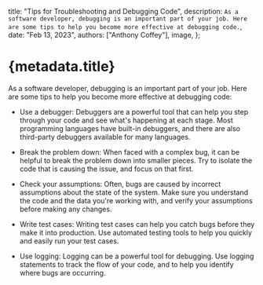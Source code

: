   title: "Tips for Troubleshooting and Debugging Code",
  description: `As a software developer, debugging is an important part of your job. Here are some tips to help you become more effective at debugging code.`,
  date: "Feb 13, 2023",
  authors: ["Anthony Coffey"],
  image,
};

# {metadata.title}

As a software developer, debugging is an important part of your job. Here are some tips to help you become more effective at debugging code:

- Use a debugger: Debuggers are a powerful tool that can help you step through your code and see what's happening at each stage. Most programming languages have built-in debuggers, and there are also third-party debuggers available for many languages.

- Break the problem down: When faced with a complex bug, it can be helpful to break the problem down into smaller pieces. Try to isolate the code that is causing the issue, and focus on that first.

- Check your assumptions: Often, bugs are caused by incorrect assumptions about the state of the system. Make sure you understand the code and the data you're working with, and verify your assumptions before making any changes.

- Write test cases: Writing test cases can help you catch bugs before they make it into production. Use automated testing tools to help you quickly and easily run your test cases.

- Use logging: Logging can be a powerful tool for debugging. Use logging statements to track the flow of your code, and to help you identify where bugs are occurring.
